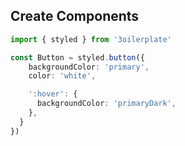 ## Create Components

```ts
import { styled } from '3oilerplate'

const Button = styled.button({
    backgroundColor: 'primary',
    color: 'white',

    ':hover': {
      backgroundColor: 'primaryDark',
    },
  }
})
```
